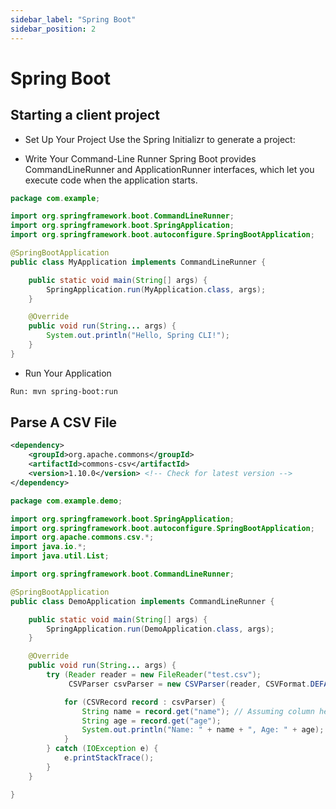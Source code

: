 ```yaml
---
sidebar_label: "Spring Boot"
sidebar_position: 2
---
```



# Spring Boot

## Starting a client project

- Set Up Your Project
  Use the Spring Initializr to generate a project:

- Write Your Command-Line Runner
  Spring Boot provides CommandLineRunner and ApplicationRunner interfaces, which let you execute code when the application starts.

```java
package com.example;

import org.springframework.boot.CommandLineRunner;
import org.springframework.boot.SpringApplication;
import org.springframework.boot.autoconfigure.SpringBootApplication;

@SpringBootApplication
public class MyApplication implements CommandLineRunner {

    public static void main(String[] args) {
        SpringApplication.run(MyApplication.class, args);
    }

    @Override
    public void run(String... args) {
        System.out.println("Hello, Spring CLI!");
    }
}
```

- Run Your Application

```bash
Run: mvn spring-boot:run
```

## Parse A CSV File

```xml title="pom.xml"
<dependency>
    <groupId>org.apache.commons</groupId>
    <artifactId>commons-csv</artifactId>
    <version>1.10.0</version> <!-- Check for latest version -->
</dependency>
```

```java
package com.example.demo;

import org.springframework.boot.SpringApplication;
import org.springframework.boot.autoconfigure.SpringBootApplication;
import org.apache.commons.csv.*;
import java.io.*;
import java.util.List;

import org.springframework.boot.CommandLineRunner;

@SpringBootApplication
public class DemoApplication implements CommandLineRunner {

	public static void main(String[] args) {
		SpringApplication.run(DemoApplication.class, args);
	}

	@Override
	public void run(String... args) {
		try (Reader reader = new FileReader("test.csv");
             CSVParser csvParser = new CSVParser(reader, CSVFormat.DEFAULT.withDelimiter(';').withFirstRecordAsHeader())) {

            for (CSVRecord record : csvParser) {
                String name = record.get("name"); // Assuming column header "name"
                String age = record.get("age");
                System.out.println("Name: " + name + ", Age: " + age);
            }
        } catch (IOException e) {
            e.printStackTrace();
        }
	}

}
```
